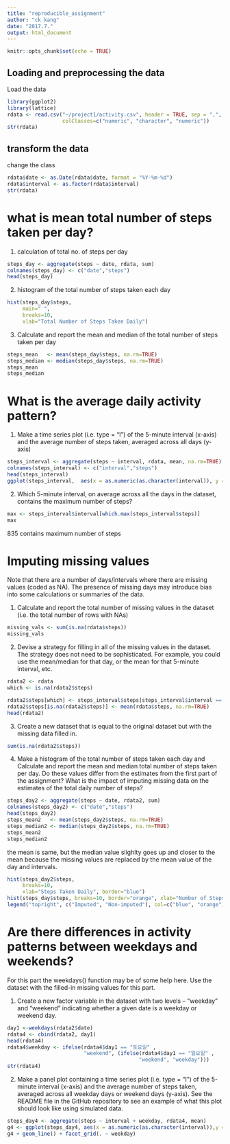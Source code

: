 ```yaml
---
title: "reproducible_assignment"
author: "ck kang"
date: "2017.7."
output: html_document
---
```


```r
knitr::opts_chunk$set(echo = TRUE)
```

## Loading and preprocessing the data

Load the data

```r
library(ggplot2)
library(lattice)
rdata <- read.csv("~/project1/activity.csv", header = TRUE, sep = ",",
                  colClasses=c("numeric", "character", "numeric"))
str(rdata)
```

## transform the data

change the class

```r
rdata$date <- as.Date(rdata$date, format = "%Y-%m-%d")
rdata$interval <- as.factor(rdata$interval)
str(rdata)
```

# what is mean total number of steps taken per day?
1. calculation of total no. of steps per day
```r
steps_day <- aggregate(steps ~ date, rdata, sum)
colnames(steps_day) <- c("date","steps")
head(steps_day)
```

2. histogram of the total number of steps taken each day
```r
hist(steps_day$steps, 
     main=" ",
     breaks=10,
     xlab="Total Number of Steps Taken Daily")
```
3. Calculate and report the mean and median of the total number of steps taken per day
```r
steps_mean   <- mean(steps_day$steps, na.rm=TRUE)
steps_median <- median(steps_day$steps, na.rm=TRUE)
steps_mean
steps_median
```

# What is the average daily activity pattern?

1. Make a time series plot (i.e. type = "l") of the 5-minute interval (x-axis) and the average number of steps taken, averaged across all days (y-axis)
```r
steps_interval <- aggregate(steps ~ interval, rdata, mean, na.rm=TRUE)
colnames(steps_interval) <- c("interval","steps")
head(steps_interval)
ggplot(steps_interval,  aes(x = as.numeric(as.character(interval)), y = steps)) + xlab("interval") +theme_light()+geom_line()
```


2. Which 5-minute interval, on average across all the days in the dataset, contains the maximum number of steps?
```r
max <- steps_interval$interval[which.max(steps_interval$steps)]
max
```
835 contains maximum number of steps

# Imputing missing values

Note that there are a number of days/intervals where there are missing values (coded as NA). The presence of missing days may introduce bias into some calculations or summaries of the data.

1. Calculate and report the total number of missing values in the dataset (i.e. the total number of rows with NAs)
```r
missing_vals <- sum(is.na(rdata$steps))
missing_vals
```

2. Devise a strategy for filling in all of the missing values in the dataset. The strategy does not need to be sophisticated. For example, you could use the mean/median for that day, or the mean for that 5-minute interval, etc.
```r
rdata2 <- rdata
which <- is.na(rdata2$steps)

rdata2$steps[which] <- steps_interval$steps[steps_interval$interval == rdata2$interval[which]]
rdata2$steps[is.na(rdata2$steps)] <- mean(rdata$steps, na.rm=TRUE)
head(rdata2)
```

3. Create a new dataset that is equal to the original dataset but with the missing data filled in.
```r
sum(is.na(rdata2$steps))
```

4. Make a histogram of the total number of steps taken each day and Calculate and report the mean and median total number of steps taken per day. Do these values differ from the estimates from the first part of the assignment? What is the impact of imputing missing data on the estimates of the total daily number of steps?

```r
steps_day2 <- aggregate(steps ~ date, rdata2, sum)
colnames(steps_day2) <- c("date","steps")
head(steps_day2)
steps_mean2   <- mean(steps_day2$steps, na.rm=TRUE)
steps_median2 <- median(steps_day2$steps, na.rm=TRUE)
steps_mean2
steps_median2
```
the mean is same, but the median value slighlty goes up and closer to the mean because the missing values are replaced by the mean value of the day and intervals.

```r
hist(steps_day2$steps, 
     breaks=10,
     xlab="Steps Taken Daily", border="blue")
hist(steps_day$steps, breaks=10, border="orange", xlab="Number of Steps", add=T)
legend("topright", c("Imputed", "Non-imputed"), col=c("blue", "orange"), lwd=5)
```



# Are there differences in activity patterns between weekdays and weekends?

For this part the weekdays() function may be of some help here. Use the dataset with the filled-in missing values for this part.

1. Create a new factor variable in the dataset with two levels – “weekday” and “weekend” indicating whether a given date is a weekday or weekend day.
```r
day1 <-weekdays(rdata2$date)
rdata4 <- cbind(rdata2, day1)
head(rdata4)
rdata4$weekday <- ifelse(rdata4$day1 == "토요일" ,  
                         "weekend", (ifelse(rdata4$day1 == "일요일" ,  
                                           "weekend", "weekday")))
str(rdata4)

```
2. Make a panel plot containing a time series plot (i.e. type = "l") of the 5-minute interval (x-axis) and the average number of steps taken, averaged across all weekday days or weekend days (y-axis). See the README file in the GitHub repository to see an example of what this plot should look like using simulated data.

```r
steps_day4 <- aggregate(steps ~ interval + weekday, rdata4, mean)
g4 <- ggplot(steps_day4, aes(x = as.numeric(as.character(interval)),y = steps), colour = "weekday")
g4 + geom_line() + facet_grid(. ~ weekday)
```